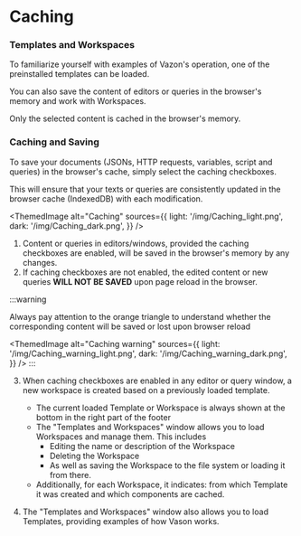 # Caching

### Templates and Workspaces

To familiarize yourself with examples of Vazon's operation, one of the preinstalled templates can be loaded.

You can also save the content of editors or queries in the browser's memory and work with Workspaces.

Only the selected content is cached in the browser's memory.

### Caching and Saving

To save your documents (JSONs, HTTP requests, variables, script and queries) in the browser's cache, simply select the caching checkboxes.

This will ensure that your texts or queries are consistently updated in the browser cache (IndexedDB) with each modification.


<ThemedImage
    alt="Caching"
    sources={{
        light: '/img/Caching_light.png',
        dark: '/img/Caching_dark.png',
    }}
/>

1. Content or queries in editors/windows, provided the caching checkboxes are enabled, will be saved in the browser's memory by any changes.
2. If caching checkboxes are not enabled, the edited content or new queries <b>WILL NOT BE SAVED</b> upon page reload in the browser.

:::warning

Always pay attention to the orange triangle to understand whether the corresponding content will be saved or lost upon browser reload

<ThemedImage
    alt="Caching warning"
    sources={{
        light: '/img/Caching_warning_light.png',
        dark: '/img/Caching_warning_dark.png',
    }}
/>
:::

3. When caching checkboxes are enabled in any editor or query window, a new workspace is created based on a previously loaded template.

    - The current loaded Template or Workspace is always shown at the bottom in the right part of the footer
    - The "Templates and Workspaces" window allows you to load Workspaces and manage them. This includes
      - Editing the name or description of the Workspace
      - Deleting the Workspace
      - As well as saving the Workspace to the file system or loading it from there.
    - Additionally, for each Workspace, it indicates: from which Template it was created and which components are cached.
4. The "Templates and Workspaces" window also allows you to load Templates, providing examples of how Vason works.

